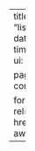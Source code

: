 ---
title: "listening"
listing:
    contents: 
    - "listening/**/*/**.qmd"
    type: grid
    fields: [image, date, title, subtitle, categories, author, reading-time]
    sort: "date desc"
    #categories: cloud
    sort-ui: false
    filter-ui: false
    page-size: 9         

page-layout: full
title-block-banner: false
comments: false
toc: true

format:
    html:
        include-in-header:
            - text: |
                    <link rel="stylesheet" href="https://cdnjs.cloudflare.com/ajax/libs/font-awesome/6.0.0/css/all.min.css"
---